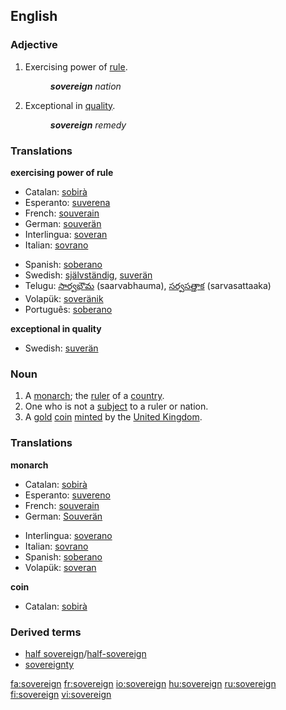 ==English==

===Adjective===
{{en-adj-more}}

# Exercising power of [[rule]].
#: '''''sovereign''' nation''
# Exceptional in [[quality]].
#: '''''sovereign''' remedy''

===Translations===
'''exercising power of rule'''
{{top}}
*Catalan: [[sobirà]]
*Esperanto: [[suverena]]
*French: [[souverain]]
*German: [[souverän]]
*Interlingua: [[soveran]]
*Italian: [[sovrano]]
{{mid}}
*Spanish: [[soberano]]
*Swedish: [[självständig]], [[suverän]]
*Telugu: [[సార్వభౌమ]] (saarvabhauma), [[సర్వసత్తాక]] (sarvasattaaka)
*Volapük: [[soveränik]]
*Português: [[soberano]]
{{bottom}}

'''exceptional in quality'''
{{top}}
{{mid}}
*Swedish: [[suverän]]
{{bottom}}
 
===Noun===
{{en-noun}}

#A [[monarch]]; the [[ruler]] of a [[country]].
#One who is not a [[subject]] to a ruler or nation.
#A [[gold]] [[coin]] [[mint]]ed by the [[United Kingdom]].

===Translations===
'''monarch'''
{{top}}
*Catalan: [[sobirà]] {{m}}
*Esperanto: [[suvereno]]
*French: [[souverain]] {{m}}
*German: [[Souverän]]
{{mid}}
*Interlingua: [[soverano]]
*Italian: [[sovrano]]
*Spanish: [[soberano]]
*Volapük: [[soveran]]
{{bottom}}

'''coin'''
{{top}}
*Catalan: [[sobirà]] {{m}}
{{mid}}
{{bottom}}

===Derived terms===
*[[half sovereign]]/[[half-sovereign]]
*[[sovereignty]]

[[fa:sovereign]]
[[fr:sovereign]]
[[io:sovereign]]
[[hu:sovereign]]
[[ru:sovereign]]
[[fi:sovereign]]
[[vi:sovereign]]